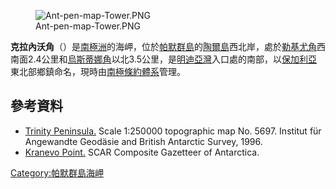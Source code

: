 [[Image:Ant-pen-map-Tower.PNG|thumb]]

{{coord|63|33|31|S|59|52|47|W|display=title}}

'''克拉內沃角'''（{{lang-en|Kranevo Point}}）是[[南極洲|南極洲]]的海岬，位於[[帕默群島|帕默群島]]的[[陶爾島|陶爾島]]西北岸，處於[[勒基尤角|勒基尤角]]西南面2.4公里和[[烏斯蒂娜角|烏斯蒂娜角]]以北3.5公里，是[[明迪亞灣|明迪亞灣]]入口處的南部，以[[保加利亞|保加利亞]]東北部鄉鎮命名，現時由[[南極條約體系|南極條約體系]]管理。

==參考資料==
* [https://web.archive.org/web/20131002100340/http://www.bkg.bund.de/nn_193194/DE/Bundesamt/Downloads/Kostenlose-Karten/Antarktis-Karten/Satellitenbildkarten/Scale250/Daten/Trinity-Peninsula%2CtemplateId%3Draw%2Cproperty%3DpublicationFile.pdf/Trinity-Peninsula.pdf Trinity Peninsula.] Scale 1:250000 topographic map No. 5697. Institut für Angewandte Geodäsie and British Antarctic Survey, 1996.
* [http://data.aad.gov.au/aadc/gaz/scar/display_name.cfm?gaz_id=136873 Kranevo Point.]{{Wayback|url=http://data.aad.gov.au/aadc/gaz/scar/display_name.cfm?gaz_id=136873 |date=20120525183930 }} SCAR Composite Gazetteer of Antarctica.

{{DEFAULTSORT:Kranevo Point}}
[[Category:帕默群島海岬|Category:帕默群島海岬]]


{{PalmerArchipelago-geo-stub}}
